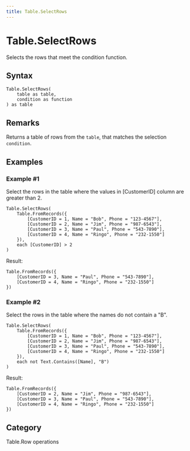 ```yaml
---
title: Table.SelectRows
---
```


# Table.SelectRows


Selects the rows that meet the condition function.


## Syntax

```powerquery
Table.SelectRows(
    table as table,
    condition as function
) as table
```


## Remarks

Returns a table of rows from the <code>table</code>, that matches the selection <code>condition</code>.


## Examples

### Example #1 
Select the rows in the table where the values in [CustomerID] column are greater than 2.
```powerquery
Table.SelectRows(
    Table.FromRecords({
        [CustomerID = 1, Name = "Bob", Phone = "123-4567"],
        [CustomerID = 2, Name = "Jim", Phone = "987-6543"],
        [CustomerID = 3, Name = "Paul", Phone = "543-7890"],
        [CustomerID = 4, Name = "Ringo", Phone = "232-1550"]
    }),
    each [CustomerID] > 2
)
```

Result: 
```powerquery
Table.FromRecords({
    [CustomerID = 3, Name = "Paul", Phone = "543-7890"],
    [CustomerID = 4, Name = "Ringo", Phone = "232-1550"]
})
```


### Example #2 
Select the rows in the table where the names do not contain a &#34;B&#34;.
```powerquery
Table.SelectRows(
    Table.FromRecords({
        [CustomerID = 1, Name = "Bob", Phone = "123-4567"],
        [CustomerID = 2, Name = "Jim", Phone = "987-6543"],
        [CustomerID = 3, Name = "Paul", Phone = "543-7890"],
        [CustomerID = 4, Name = "Ringo", Phone = "232-1550"]
    }),
    each not Text.Contains([Name], "B")
)
```

Result: 
```powerquery
Table.FromRecords({
    [CustomerID = 2, Name = "Jim", Phone = "987-6543"],
    [CustomerID = 3, Name = "Paul", Phone = "543-7890"],
    [CustomerID = 4, Name = "Ringo", Phone = "232-1550"]
})
```




## Category
Table.Row operations


<Partial />
